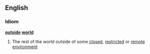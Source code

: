 ==English==
===Idiom===
'''[[outside]] [[world]]'''
#The rest of the world outside of some [[closed]], [[restricted]] or [[remote]] [[environment]]